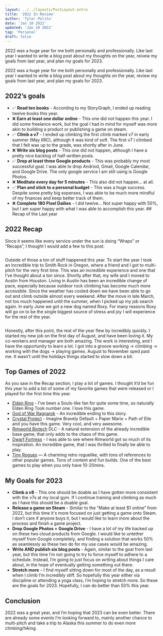 ```yaml
---
layout: ../../layouts/PostLayout.astro
title: '2022 In Review'
author: 'Tyler Polito'
date: 'Jan 10 2022'
updated: 'Jan 10 2022'
tag: 'Personal'
draft: false
---
```



2022 was a huge year for me both personally and professionally. Like last year I wanted to write a blog post about my thoughts on the year, reivew my goals from last year, and plan my goals for 2023.

2022 was a huge year for me both personally and professionally. Like last year I wanted to write a blog post about my thoughts on the year, review my goals from last year, and plan my goals for 2023.
## 2022’s goals
- ✅ __Read ten books__ - According to my StoryGraph, I ended up reading twelve books this year.
- ❌ __Earn at least one dollar online__ - This one did not happen this year. I did some freelance work, but the goal I had in mind for myself was more akin to building a product or publishing a game on steam.
- ✅ __Climb a v7__ - I ended up climbing the first climb marked v7 in early summer (May IIRC), although it was kind of soft. The first v7 I climbed that I felt was up to the grade, was shortly after in June.
- ❌ __Write six blog posts__ - This one did not happen, although I have a pretty nice backlog of half-written posts.
- ✅ __Drop at least three Google products__ - This was probably my most successful goal. I was able to drop Andriod, Gmail, Google Calendar, and Google Drive. The only google service I am still using is Google Photos.
- ❌ __Meditate every day for 5 minutes__ - This also did not happen… at all.
- ✅ __Plan and stick to a personal budget__ - This was a huge success. Despite some pretty big expenses, I was able to be much more mindful of my finances and keep better track of them.
- ❌ __Complete 180 Pixel Dailies__ - I did twelve…
Not super happy with 50%, but I am super happy with what I was able to accomplish this year. ## Recap of the Last year
## 2022 Recap
Since it seems like every service under the sun is doing “Wraps” or “Recaps”, I thought I would add a few to this post.

<Image image={recapImg} caption='Various "wrapped" images from this year' />

Outside of those a ton of stuff happened this year. To start the year I took an incredible trip to Smith Rock in Oregon, where a friend and I got to multi-pitch for the very first time. This was an incredible experience and one that I’ve thought about a ton since. Shortly after that, my wife and I moved to Austin from Houston. Living in Austin has been an incredible change of pace, especially because outdoor rock climbing has become much more accessible. Since the weather has cooled down we have been able to go out and climb outside almost every weekend.
After the move in late March, not too much happened until the summer, when I picked up my job search again. In early June we got a new dog named Roxy. For many reasons Roxy will go on to be the single biggest source of stress and joy I will experience for the rest of the year.


<Image image={dogImg} caption='Roxy is on left. Evee is on right.' />

Honestly, after this point, the rest of the year flew by incredibly quickly. I started my new job on the first day of August, and have been loving it. My co-workers and manager are both amazing. The work is interesting, and I have the opportunity to learn a lot. I got into a groove working -> climbing -> working with the dogs -> playing games. August to November sped past me. It wasn’t until the holidays things started to slow down a bit.

## Top Games of 2022

As you saw in the Recap section, I play a lot of games. I thought it’d be fun this year to add a list of some of my favorite games that were released or I played for the first time this year.
- [Elden Ring](https://store.steampowered.com/app/1245620/ELDEN_RING/) - I’ve been a Souls-like fan for quite some time, so naturally Elden Ring Took number one. I love this game.
- [God of War Ragnarok](https://www.playstation.com/en-us/games/god-of-war-ragnarok/) - An incredible ending to this story.
- [Crystal Project](https://store.steampowered.com/app/1637730/Crystal_Project/) - Imagine Bravely Default + Paper Mario + Path of Eile and you have this game. Very cool, and very awesome.
- [Rimworld Biotech](https://store.steampowered.com/app/1826140/RimWorld__Biotech/) DLC - A natural extension of the already incredible base game, that only adds to the chaos of this game.
- [Dwarf Fortress](https://store.steampowered.com/app/975370/Dwarf_Fortress/) - I was able to see where Rimworld got so much of its inspiration. An incredible game, that I was thrilled to finally be able to play.
- [Tiny Rogues](https://store.steampowered.com/app/2088570/Tiny_Rogues/) — A charming retro roguelike, with tons of references to other popular games. Tons of content and fun builds. One of the best games to play when you only have 10-20mins.

## My Goals for 2023
- __Climb a v8__ - This one should be doable as I have gotten more consistent with the v7s at my local gym. If I continue training and climbing as much as I have this should be a doable goal.
- __Release a game on Steam__ - Similar to the “Make at least $1 online” from 2022, but this time it's more focused on just getting a game onto Steam. I don’t care if anyone buys it, but I would like to learn more about the process and finish a game project.
- __Drop Google Photos + Google Drive__ - I have a lot of my life backed up on these two cloud products from Google. I would like to untether myself from Google completely, and finding a solution that works 50% as seamlessly as these two do for my use cases would be amazing.
- __Write AND publish six blog posts__ - Again, similar to the goal from last year, but this time I’m not going to try to force myself to adhere to a schedule. Instead, I’m going to just focus on writing about things I care about, in the hope of eventually getting something out there. 
- __Stretch more__ - I find myself sitting down for most of the day, as a result when I climb I’m incredibly stiff. So hopefully this year either via discipline or attending a yoga class, I’m hoping to stretch more.
So these are the goals for 2023. Hopefully, I can do better than 50% this year.

## Conclusion

2022 was a great year, and I’m hoping that 2023 can be even better. There are already some events I’m looking forward to, mainly another chance to multi-pitch and take a trip to Alaska this summer to do even more climbing/hiking.
